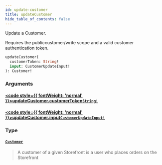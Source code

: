 ```yaml
---
id: update-customer
title: updateCustomer
hide_table_of_contents: false
---
```








Update a Customer.

Requires the publiccustomer/write scope and a valid customer authentication token.

```graphql
updateCustomer(
  customerToken: String!
  input: CustomerUpdateInput!
): Customer!
```


### Arguments

#### [<code style={{ fontWeight: 'normal' }}>updateCustomer.<b>customerToken</b></code>](#)<Bullet />[`String!`](/demand/api/graphql-storefront/reference/scalars/string) <Badge class="secondary" text="non-null"/> <Badge class="secondary" text="scalar"/>
> 
> 

#### [<code style={{ fontWeight: 'normal' }}>updateCustomer.<b>input</b></code>](#)<Bullet />[`CustomerUpdateInput!`](/demand/api/graphql-storefront/reference/inputs/customer-update-input) <Badge class="secondary" text="non-null"/> <Badge class="secondary" text="input"/>
> 
> 

### Type

#### [`Customer`](/demand/api/graphql-storefront/reference/objects/customer) <Badge class="secondary" text="object"/>
> A customer of a given Storefront is a user who places orders on the Storefront
> 





